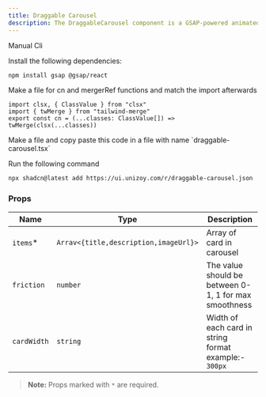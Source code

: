 ```yaml
---
title: Draggable Carousel
description: The DraggableCarousel component is a GSAP-powered animated carousel which has inertia.
---
```


<ComponentPreview
  name="draggable-carousel-demo"
  className="[&_.preview>[data-orientation=vertical]]:sm:max-w-[70%]"
/>

<Tabs defaultValue="manual">

<TabsList>
  <TabsTrigger value="manual">Manual</TabsTrigger>
  <TabsTrigger value="cli">Cli</TabsTrigger>
</TabsList>

<TabsContent value="manual">

<Steps>

<Step>Install the following dependencies:</Step>

```bash
npm install gsap @gsap/react
```

<Step>
  Make a file for cn and mergerRef functions and match the import
  afterwards
</Step>

```tsx
import clsx, { ClassValue } from "clsx"
import { twMerge } from "tailwind-merge"
export const cn = (...classes: ClassValue[]) => twMerge(clsx(...classes))
```

<Step>
  Make a file and copy paste this code in a file with name
  `draggable-carousel.tsx`
</Step>

<ComponentSource name="draggable-carousel" />

</Steps>

</TabsContent>

<TabsContent value="cli">

<Steps>

<Step>Run the following command </Step>

```bash
npx shadcn@latest add https://ui.unizoy.com/r/draggable-carousel.json
```

</Steps>

</TabsContent>

</Tabs>

### Props

| Name        | Type                                  | Description                                           |
| ----------- | ------------------------------------- | ----------------------------------------------------- |
| `items`\*   | `Arrav<{title,description,imageUrl}>` | Array of card in carousel                             |
| `friction`  | `number`                              | The value should be between 0-1, 1 for max smoothness |
| `cardWidth` | `string`                              | Width of each card in string format example:- `300px` |

> **Note:** Props marked with `*` are required.
